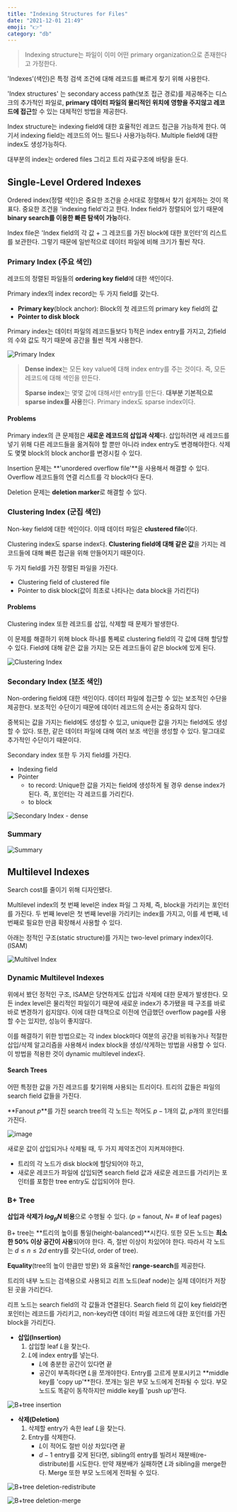 ```yaml
---
title: "Indexing Structures for Files"
date: "2021-12-01 21:49"
emoji: "👉"
category: "db"
---
```

> Indexing structure는 파일이 이미 어떤 primary organization으로 존재한다고 가정한다.

'Indexes'(색인)은 특정 검색 조건에 대해 레코드를 빠르게 찾기 위해 사용한다.

'Index structures' 는 secondary access path(보조 접근 경로)를 제공해주는 디스크의 추가적인 파일로, 
**primary 데이터 파일의 물리적인 위치에 영향을 주지않고 레코드에 접근**할 수 있는 대체적인 방법을 제공한다.

Index structure는 indexing field에 대한 효율적인 레코드 접근을 가능하게 한다. 여기서 indexing field는 레코드의 어느 필드나 사용가능하다. Multiple field에 대한 index도 생성가능하다.

대부분의 index는 ordered files 그리고 트리 자료구조에 바탕을 둔다.

## Single-Level Ordered Indexes
Ordered index(정렬 색인)은 중요한 조건을 순서대로 정렬해서 찾기 쉽게하는 것이 목표다. 중요한 조건을 'indexing field'라고 한다.
Index field가 정렬되어 있기 때문에 **binary search를 이용한 빠른 탐색이 가능**하다.

Index file은 'Index field의 각 값 + 그 레코드를 가진 block에 대한 포인터'의 리스트를 보관한다. 그렇기 때문에 일반적으로 데이터 파일에 비해 크기가 훨씬 작다.

### Primary Index (주요 색인)
레코드의 정렬된 파일들의 **ordering key field**에 대한 색인이다.

Primary index의 index record는 두 가지 field를 갖는다.
- **Primary key**(block anchor): Block의 첫 레코드의 primary key field의 값
- **Pointer to disk block**

Primary index는 데이터 파일의 레코드들보다 1)적은 index entry를 가지고, 2)field의 수와 값도 작기 때문에 공간을 훨씬 적게 사용한다.

![Primary Index](https://media.geeksforgeeks.org/wp-content/uploads/20200625180746/gfg-Annotation-2020-06-25-180647.jpg)

> **Dense index**는 모든 key value에 대해 index entry를 주는 것이다. 즉, 모든 레코드에 대해 색인을 만든다.
>
> **Sparse index**는 몇몇 값에 대해서만 entry를 만든다. **대부분 기본적으로 sparse index를 사용**한다. Primary index도 sparse index이다.

#### Problems
Primary index의 큰 문제점은 **새로운 레코드의 삽입과 삭제**다. 삽입하려면 새 레코드를 넣기 위해 다른 레코드들을 옮겨줘야 할 뿐만 아니라 index entry도 변경해야한다. 삭제도 몇몇 block의 block anchor를 변경시킬 수 있다.

Insertion 문제는 **'unordered overflow file'**을 사용해서 해결할 수 있다. Overflow 레코드들의 연결 리스트를 각 block마다 둔다.

Deletion 문제는 **deletion marker**로 해결할 수 있다.

### Clustering Index (군집 색인)
Non-key field에 대한 색인이다. 이때 데이터 파일은 **clustered file**이다.

Clustering index도 sparse index다. **Clustering field에 대해 같은 값**을 가지는 레코드들에 대해 빠른 접근을 위해 만들어지기 때문이다.

두 가지 field를 가진 정렬된 파일을 가진다.
- Clustering field of clustered file
- Pointer to disk block(값이 최초로 나타나는 data block을 가리킨다)

#### Problems
Clustering index 또한 레코드를 삽입, 삭제할 때 문제가 발생한다.

이 문제를 해결하기 위해 block 하나를 통쩨로 clustering field의 각 값에 대해 할당할 수 있다. Field에 대해 같은 값을 가지는 모든 레코드들이 같은 block에 있게 된다.

![Clustering Index](https://www.cs.uct.ac.za/mit_notes/database/htmls/media/chp11_8.png)

### Secondary Index (보조 색인)
Non-ordering field에 대한 색인이다. 데이터 파일에 접근할 수 있는 보조적인 수단을 제공한다. 보조적인 수단이기 때문에 데이터 레코드의 순서는 중요하지 않다.

중복되는 값을 가지는 field에도 생성할 수 있고, unique한 값을 가지는 field에도 생성할 수 있다. 또한, 같은 데이터 파일에 대해 여러 보조 색인을 생성할 수 있다. 말그대로 추가적인 수단이기 때문이다.

Secondary index 또한 두 가지 field를 가진다.
- Indexing field
- Pointer
    - to record: Unique한 값을 가지는 field에 생성하게 될 경우 dense index가 된다. 즉, 포인터는 각 레코드를 가리킨다.
    - to block

![Secondary Index - dense](https://user-images.githubusercontent.com/33976823/144253875-b2a1b48c-d6fc-499f-8639-144333fc460a.png)

### Summary
![Summary](https://user-images.githubusercontent.com/33976823/144254390-0ffe53dd-72d0-4366-a5bf-0dd688faec27.png)

## Multilevel Indexes
Search cost를 줄이기 위해 디자인됐다.

Multilevel index의 첫 번째 level은 index 파일 그 자체, 즉, block을 가리키는 포인터를 가진다. 두 번째 level은 첫 번째 level을 가리키는 index를 가지고, 이를 세 번째, 네 번째로 필요한 만큼 확장해서 사용할 수 있다.

아래는 정적인 구조(static structure)를 가지는 two-level primary index이다. (ISAM)

![Multilvel Index](https://www.cs.uct.ac.za/mit_notes/database/htmls/media/chp11_11.png)

### Dynamic Multilevel Indexes
위에서 봤던 정적인 구조, ISAM은 당연하게도 삽입과 삭제에 대한 문제가 발생한다. 모든 index level은 물리적인 파일이기 때문에 새로운 index가 추가됐을 때 구조를 바로바로 변경하기 쉽지않다. 
이에 대한 대책으로 이전에 언급했던 overflow page를 사용할 수는 있지만, 성능이 좋지않다.

이를 해결하기 위한 방법으로는 각 index block마다 여분의 공간을 비워놓거나 적절한 삽입/삭제 알고리즘을 사용해서 index block을 생성/삭게하는 방법을 사용할 수 있다. 이 방법을 적용한 것이 dynamic multilevel index다.

#### Search Trees
어떤 특정한 값을 가진 레코드를 찾기위해 사용되는 트리이다. 트리의 값들은 파일의 search field 값들을 가진다.

**Fanout $p$**를 가진 search tree의 각 노드는 적어도 $p-1$개의 값, $p$개의 포인터를 가진다.

![image](https://user-images.githubusercontent.com/33976823/144389155-bab456c0-2388-4e4c-a740-270e5125dda3.png)

새로운 값이 삽입되거나 삭제될 때, 두 가지 제약조건이 지켜져야한다.
- 트리의 각 노드가 disk block에 할당되어야 하고,
- 새로운 레코드가 파일에 삽입되면 search field 값과 새로운 레코드를 가리키는 포인터를 포함한 tree entry도 삽입되어야 한다.

### B+ Tree
**삽입과 삭제가 $log_pN$ 비용**으로 수행될 수 있다. ($p$ = fanout, $N$= # of leaf pages)

B+ tree는 **트리의 높이를 통일(height-balanced)**시킨다. 또한 모든 노드는 **최소한 50% 이상 공간이 사용**되어야 한다. 즉, 절반 이상이 차있어야 한다.
따라서 각 노드는 $d\leq n\leq 2d$ entry를 갖는다($d$, order of tree).

**Equality**(tree의 높이 만큼만 방문) 와 효율적인 **range-search**를 제공한다.

트리의 내부 노드는 검색용으로 사용되고 리프 노드(leaf node)는 실제 데이터가 저장된 곳을 가리킨다. 

리프 노드는 search field의 각 값들과 연결된다. 
Search field 의 값이 key field라면 포인터는 레코드를 가리키고, non-key라면 데이터 파일 레코드에 대한 포인터를 가진 block을 가리킨다.

- **삽입(Insertion)**
    1. 삽입할 leaf $L$을 찾는다.
    2. $L$에 index entry를 넣는다.
        - $L$에 충분한 공간이 있다면 끝
        - 공간이 부족하다면 $L$을 쪼개야한다. Entry를 고르게 분포시키고 **middle key를 'copy up'**한다.
            쪼개는 일은 부모 노드에게 전파될 수 있다. 부모 노드도 똑같이 동작하지만 middle key를 'push up'한다.

![B+tree insertion](https://user-images.githubusercontent.com/33976823/144397599-3b2a4b63-bd60-4baa-bd99-c0acd66bd09a.png)

- **삭제(Deletion)**
    1. 삭제할 entry가 속한 leaf $L$을 찾는다.
    2. Entry를 삭제한다.
        - $L$이 적어도 절반 이상 차있다면 끝
        - $d-1$ entry를 갖게 된다면, sibling의 entry를 빌려서 재분배(re-distribute)를 시도한다. 만약 재분배가 실패하면 $L$과 sibling을 merge한다.
            Merge 또한 부모 노드에게 전파될 수 있다.

![B+tree deletion-redistribute](https://user-images.githubusercontent.com/33976823/144398457-1d16257c-25b9-4a90-9dc6-138109a16472.png)

![B+tree deletion-merge](https://user-images.githubusercontent.com/33976823/144398948-3a3584b5-b5aa-4254-8c4b-dae48b04c12f.png)